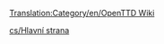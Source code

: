 [[Translation:Category/en/OpenTTD Wiki]]

{{en/Bilingual box| Cs
| ---.
| ''This category contains material relating to various administration aspects of the OpenTTD Wiki.''}}


[[cs/Hlavní strana]]